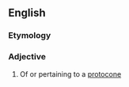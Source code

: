==English==

===Etymology===
{{suffix|en|protocone|al}}

===Adjective===
{{en-adj|-}}

# Of or pertaining to a [[protocone]]